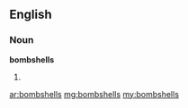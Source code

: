 ==English==

===Noun===
'''bombshells'''

# {{plural of|[[bombshell]]}}

[[ar:bombshells]]
[[mg:bombshells]]
[[my:bombshells]]